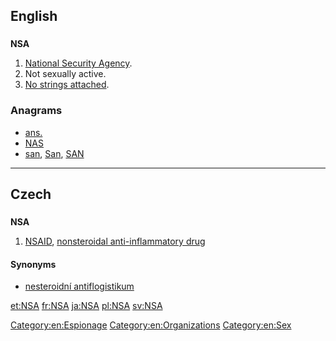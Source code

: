{{also|-nsa|-nsä}}
==English==

==={{initialism-old|en}}===
'''NSA'''

# [[w:National Security Agency|National Security Agency]].
# Not sexually active.
# [[no strings attached|No strings attached]].

===Anagrams===
* [[ans.#English|ans.]] 
* [[NAS#English|NAS]]
* [[san#English|san]], [[San#English|San]], [[SAN#English|SAN]]

[[Category:en:Espionage]]

----

==Czech==

==={{acronym-old|cs}}===
'''NSA'''

# [[NSAID]], [[nonsteroidal anti-inflammatory drug]]

====Synonyms====
* [[nesteroidní antiflogistikum]] {{n}}

[[Category:en:Organizations]]
[[Category:en:Sex]]

[[et:NSA]]
[[fr:NSA]]
[[ja:NSA]]
[[pl:NSA]]
[[sv:NSA]]